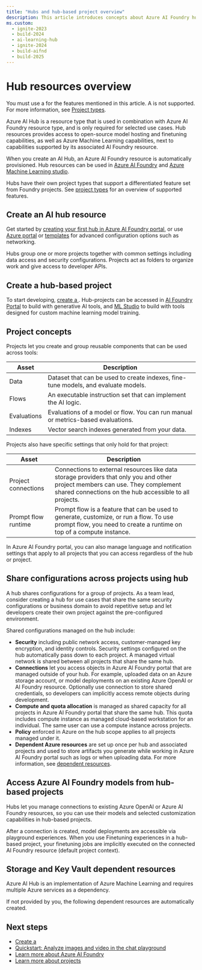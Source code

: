 ```yaml
---
title: "Hubs and hub-based project overview"
description: This article introduces concepts about Azure AI Foundry hubs for your Azure AI Foundry projects.
ms.custom:
  - ignite-2023
  - build-2024
  - ai-learning-hub
  - ignite-2024
  - build-aifnd
  - build-2025
---
```


# Hub resources overview

<Note>

You must use a **<Hub />** for the features mentioned in this article. A **<Fdp />** is not supported. For more information, see [Project types](../what-is-azure-ai-foundry.md#which-type-of-project-do-i-need).
</Note>

Azure AI Hub is a resource type that is used in combination with Azure AI Foundry resource type, and is only required for selected use cases. Hub resources provides access to open-source model hosting and finetuning capabilities, as well as Azure Machine Learning capabilities, next to capabilities supported by its associated AI Foundry resource.

When you create an AI Hub, an Azure AI Foundry resource is automatically provisioned. Hub resources can be used in [Azure AI Foundry](https://ai.azure.com/?cid=learnDocs) and [Azure Machine Learning studio](https://ml.azure.com).

Hubs have their own project types that support a differentiated feature set from Foundry projects. See [project types](../what-is-azure-ai-foundry.md#which-type-of-project-do-i-need) for an overview of supported features.

## Create an AI hub resource

Get started by [creating your first hub in Azure AI Foundry portal](../how-to/create-azure-ai-resource), or use [Azure portal](../how-to/create-secure-ai-hub) or [templates](../how-to/create-azure-ai-hub-template) for advanced configuration options such as networking.

Hubs group one or more projects together with common settings including data access and security configurations. Projects act as folders to organize work and give access to developer APIs.

## Create a hub-based project


To start developing, [create a <HubProjectName />](../how-to/create-projects). Hub-projects can be accessed in [AI Foundry Portal](https://ai.azure.com/?cid=learnDocs) to build with generative AI tools, and [ML Studio](https://ml.azure.com) to build with tools designed for custom machine learning model training.

## Project concepts

Projects let you create and group reusable components that can be used across tools:

| Asset | Description |
| --- | --- |
| Data | Dataset that can be used to create indexes, fine-tune models, and evaluate models. |
| Flows | An executable instruction set that can implement the AI logic.​​ |
| Evaluations | Evaluations of a model or flow. You can run manual or metrics-based evaluations. |
| Indexes | Vector search indexes generated from your data. |

Projects also have specific settings that only hold for that project:

| Asset | Description |
| --- | --- |
| Project connections | Connections to external resources like data storage providers that only you and other project members can use. They complement shared connections on the hub accessible to all projects.|
| Prompt flow runtime | Prompt flow is a feature that can be used to generate, customize, or run a flow. To use prompt flow, you need to create a runtime on top of a compute instance. |

<Note>
In Azure AI Foundry portal, you can also manage language and notification settings that apply to all projects that you can access regardless of the hub or project.
</Note>

## Share configurations across projects using hub

A hub shares configurations for a group of projects. As a team lead, consider creating a hub for use cases that share the same security configurations or business domain to avoid repetitive setup and let developers create their own project against the pre-configured environment.

Shared configurations managed on the hub include:
* **Security** including public network access, customer-managed key encryption, and identity controls. Security settings configured on the hub automatically pass down to each project. A managed virtual network is shared between all projects that share the same hub.
* **Connections** let you access objects in Azure AI Foundry portal that are managed outside of your hub. For example, uploaded data on an Azure storage account, or model deployments on an existing Azure OpenAI or AI Foundry resource. Optionally use connection to store shared credentials, so developers can implicitly access remote objects during development.
* **Compute and quota allocation** is managed as shared capacity for all projects in Azure AI Foundry portal that share the same hub. This quota includes compute instance as managed cloud-based workstation for an individual. The same user can use a compute instance across projects.
* **Policy** enforced in Azure on the hub scope applies to all projects managed under it.
* **Dependent Azure resources** are set up once per hub and associated projects and used to store artifacts you generate while working in Azure AI Foundry portal such as logs or when uploading data. For more information, see [dependent resources](#storage-and-key-vault-dependent-resources).

## Access Azure AI Foundry models from hub-based projects

Hubs let you manage connections to existing Azure OpenAI or Azure AI Foundry resources, so you can use their models and selected customization capabilities in hub-based projects. 

After a connection is created, model deployments are accessible via playground experiences. When you use Finetuning experiences in a hub-based project, your finetuning jobs are implicitly executed on the connected AI Foundry resource (default project context).

## Storage and Key Vault dependent resources

Azure AI Hub is an implementation of Azure Machine Learning and requires multiple Azure services as a dependency.


<ResourceProviderKinds />

If not provided by you, the following dependent resources are automatically created.


<DependentAzureResources />

## Next steps

- [Create a <HubProjectName />](../how-to/create-projects)
- [Quickstart: Analyze images and video in the chat playground](/azure/ai-services/openai/gpt-v-quickstart)
- [Learn more about Azure AI Foundry](../what-is-azure-ai-foundry)
- [Learn more about projects](../how-to/create-projects)
